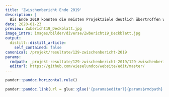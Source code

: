 ```yaml
---
title: 'Zwischenbericht Ende 2019'
description: |
  Bis Ende 2019 konnten die meisten Projektziele deutlich übertroffen werden. Beispielsweise sind schon ca. 450 statt total 300 projektierte Klein- und Grossstrukturen realisiert! Die letzten 18 Monate fokussieren sich auf die Instandstellung von Feldscheunen und die Erstellung von Gross-Strukturen. Ebenso wird auf eine nachhaltige Anschlusslösung für die regionale Natur- und Landschaftsförderung hingearbeitet. Überzeugen Sie sich selbst anhand der  Fakten und Impressionen und wagen sie mit uns einen Rück- und Ausblick. Download Zwischenbericht 2019 
date: 2020-01-23
preview: Zwbericht19_Deckblatt.jpg
image_intro: images/bilder/diverse/Zwbericht19_Deckblatt.jpg
output:
  distill::distill_article:
    self_contained: false
canonical: /projekt/resultate/129-zwischenbericht-2019
params:
  rmdpath: _projekt-resultate/129-zwischenbericht-2019/129-zwischenbericht-2019.Rmd
  editurl: https://github.com/wieselundco/website/edit/master/
---
```







```r
pander::pandoc.horizontal.rule()

pander::pandoc.link(url = glue::glue('{params$editurl}{params$rmdpath}'),text = 'Artikel bearbeiten')
```

<!--http://wieselundco.ch/projekt/resultate/129-zwischenbericht-2019-->
